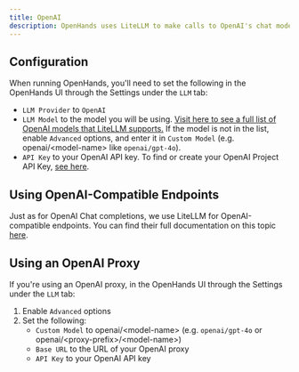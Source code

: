 ```yaml
---
title: OpenAI
description: OpenHands uses LiteLLM to make calls to OpenAI's chat models. You can find their documentation on using OpenAI as a provider [here](https://docs.litellm.ai/docs/providers/openai).
---
```


## Configuration

When running OpenHands, you'll need to set the following in the OpenHands UI through the Settings under the `LLM` tab:
* `LLM Provider` to `OpenAI`
* `LLM Model` to the model you will be using.
[Visit here to see a full list of OpenAI models that LiteLLM supports.](https://docs.litellm.ai/docs/providers/openai#openai-chat-completion-models)
If the model is not in the list, enable `Advanced` options, and enter it in `Custom Model` (e.g. openai/&lt;model-name&gt; like `openai/gpt-4o`).
* `API Key` to your OpenAI API key. To find or create your OpenAI Project API Key, [see here](https://platform.openai.com/api-keys).

## Using OpenAI-Compatible Endpoints

Just as for OpenAI Chat completions, we use LiteLLM for OpenAI-compatible endpoints. You can find their full documentation on this topic [here](https://docs.litellm.ai/docs/providers/openai_compatible).

## Using an OpenAI Proxy

If you're using an OpenAI proxy, in the OpenHands UI through the Settings under the `LLM` tab:
1. Enable `Advanced` options
2. Set the following:
   - `Custom Model` to openai/&lt;model-name&gt; (e.g. `openai/gpt-4o` or openai/&lt;proxy-prefix&gt;/&lt;model-name&gt;)
   - `Base URL` to the URL of your OpenAI proxy
   - `API Key` to your OpenAI API key

